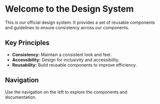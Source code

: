 # Welcome to the Design System

This is our official design system. It provides a set of reusable components and guidelines to ensure consistency across our components.

## Key Principles

- **Consistency:** Maintain a consistent look and feel.
- **Accessibility:** Design for inclusivity and accessibility.
- **Reusability:** Build reusable components to improve efficiency.

## Navigation

Use the navigation on the left to explore the components and documentation.
